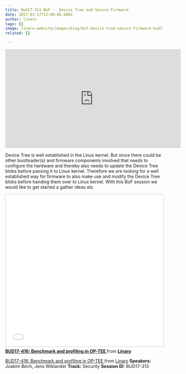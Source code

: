```yaml
---
title: Bud17-313 BoF -  Device Tree and Secure Firmware
date: 2017-03-17T12:00:00.000Z
author: linaro
tags: []
image: linaro-website/images/blog/bof-device-tree-secure-firmware-bud17-313-image
related: []

---
```


<iframe width="560" height="315" src="https://www.youtube.com/embed/kbREjQS3moM?si=7_lbnLi7xYUA9nTm" title="YouTube video player" frameborder="0" allow="accelerometer; autoplay; clipboard-write; encrypted-media; gyroscope; picture-in-picture; web-share" referrerpolicy="strict-origin-when-cross-origin" allowfullscreen></iframe>

Device Tree is well established in the Linux kernel. But since there could be other bootloader(s) and firmware components involved that needs to configure the hardware and thereby also needs to update the Device Tree blobs before passing it to Linux kernel. Therefore we are looking for a well established way for firmware to also make use and modify the Device Tree blobs before handing them over to Linux kernel. With this BoF session we would like to get started a gather ideas etc

<iframe src="//www.slideshare.net/slideshow/embed_code/key/w10DZhBzHkyykA" width="595" height="485" frameborder="0" marginwidth="0" marginheight="0" scrolling="no" style="border:1px solid #CCC; border-width:1px; margin-bottom:5px; max-width: 100%;" allowfullscreen> </iframe> <div style="margin-bottom:5px"> <strong> <a href="//www.slideshare.net/linaroorg/bud17416-benchmark-and-profiling-in-optee" title="BUD17-416: Benchmark and profiling in OP-TEE " target="_blank">BUD17-416: Benchmark and profiling in OP-TEE </a> </strong> from <strong><a href="//www.slideshare.net/linaroorg" target="_blank">Linaro</a></strong> </div>

[BUD17-416: Benchmark and profiling in OP-TEE ](https://www.slideshare.net/linaroorg/bud17416-benchmark-and-profiling-in-optee) from [Linaro](http://www.slideshare.net/linaroorg)
**Speakers:** Joakim Bech, Jens Wiklander
**Track:** Security
**Session ID:** BUD17-313
